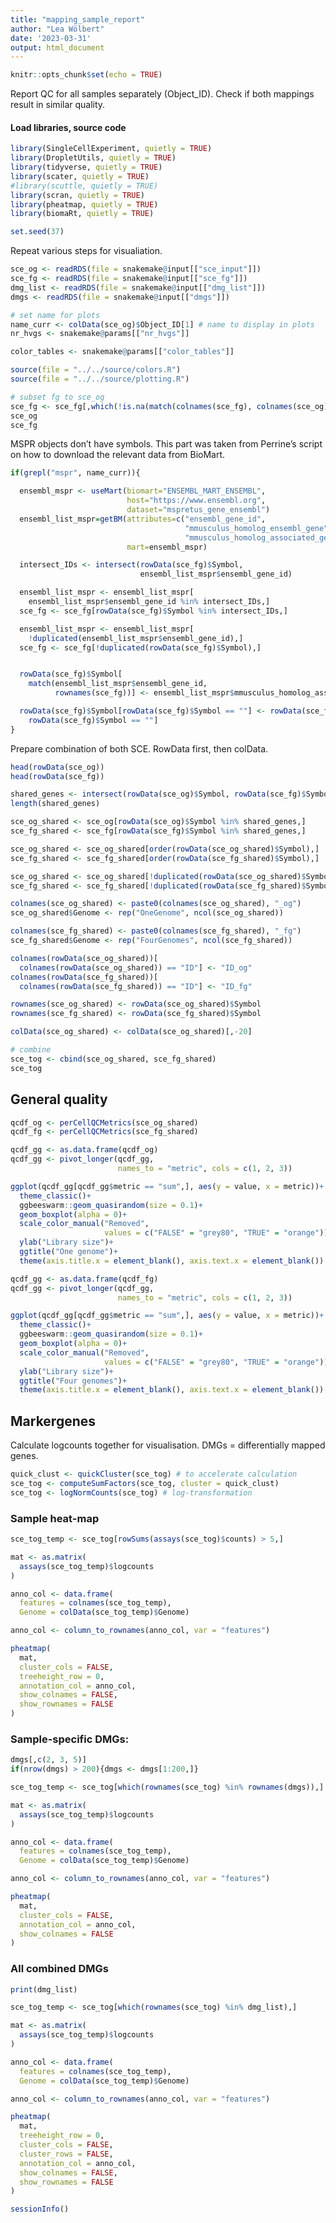 ```yaml
---
title: "mapping_sample_report"
author: "Lea Wölbert"
date: '2023-03-31'
output: html_document
---
```


```r
knitr::opts_chunk$set(echo = TRUE)
```

Report QC for all samples separately (Object_ID).
Check if both mappings result in similar quality.

#### Load libraries, source code 

```r

library(SingleCellExperiment, quietly = TRUE) 
library(DropletUtils, quietly = TRUE) 
library(tidyverse, quietly = TRUE) 
library(scater, quietly = TRUE) 
#library(scuttle, quietly = TRUE) 
library(scran, quietly = TRUE) 
library(pheatmap, quietly = TRUE) 
library(biomaRt, quietly = TRUE) 

set.seed(37)
```

Repeat various steps for visualiation.

```r

sce_og <- readRDS(file = snakemake@input[["sce_input"]])
sce_fg <- readRDS(file = snakemake@input[["sce_fg"]])
dmg_list <- readRDS(file = snakemake@input[["dmg_list"]])
dmgs <- readRDS(file = snakemake@input[["dmgs"]])

# set name for plots
name_curr <- colData(sce_og)$Object_ID[1] # name to display in plots
nr_hvgs <- snakemake@params[["nr_hvgs"]]

color_tables <- snakemake@params[["color_tables"]]

source(file = "../../source/colors.R")
source(file = "../../source/plotting.R")
```

```r
# subset fg to sce_og
sce_fg <- sce_fg[,which(!is.na(match(colnames(sce_fg), colnames(sce_og))))]
sce_og
sce_fg
```

MSPR objects don't have symbols.
This part was taken from Perrine's script on how to download the relevant data 
from BioMart.

```r

if(grepl("mspr", name_curr)){

  ensembl_mspr <- useMart(biomart="ENSEMBL_MART_ENSEMBL",
                          host="https://www.ensembl.org",
                          dataset="mspretus_gene_ensembl")
  ensembl_list_mspr=getBM(attributes=c("ensembl_gene_id",
                                       "mmusculus_homolog_ensembl_gene",
                                       "mmusculus_homolog_associated_gene_name"), 
                          mart=ensembl_mspr)

  intersect_IDs <- intersect(rowData(sce_fg)$Symbol, 
                             ensembl_list_mspr$ensembl_gene_id)

  ensembl_list_mspr <- ensembl_list_mspr[
    ensembl_list_mspr$ensembl_gene_id %in% intersect_IDs,]
  sce_fg <- sce_fg[rowData(sce_fg)$Symbol %in% intersect_IDs,]

  ensembl_list_mspr <- ensembl_list_mspr[
    !duplicated(ensembl_list_mspr$ensembl_gene_id),]
  sce_fg <- sce_fg[!duplicated(rowData(sce_fg)$Symbol),]


  rowData(sce_fg)$Symbol[
    match(ensembl_list_mspr$ensembl_gene_id,
          rownames(sce_fg))] <- ensembl_list_mspr$mmusculus_homolog_associated_gene_name

  rowData(sce_fg)$Symbol[rowData(sce_fg)$Symbol == ""] <- rowData(sce_fg)$ID[
    rowData(sce_fg)$Symbol == ""]
}

```

Prepare combination of both SCE.
RowData first, then colData.

```r

head(rowData(sce_og))
head(rowData(sce_fg))

shared_genes <- intersect(rowData(sce_og)$Symbol, rowData(sce_fg)$Symbol)
length(shared_genes)

sce_og_shared <- sce_og[rowData(sce_og)$Symbol %in% shared_genes,]
sce_fg_shared <- sce_fg[rowData(sce_fg)$Symbol %in% shared_genes,]

sce_og_shared <- sce_og_shared[order(rowData(sce_og_shared)$Symbol),]
sce_fg_shared <- sce_fg_shared[order(rowData(sce_fg_shared)$Symbol),]

sce_og_shared <- sce_og_shared[!duplicated(rowData(sce_og_shared)$Symbol),]
sce_fg_shared <- sce_fg_shared[!duplicated(rowData(sce_fg_shared)$Symbol),]

```

```r

colnames(sce_og_shared) <- paste0(colnames(sce_og_shared), "_og")
sce_og_shared$Genome <- rep("OneGenome", ncol(sce_og_shared))

colnames(sce_fg_shared) <- paste0(colnames(sce_fg_shared), "_fg")
sce_fg_shared$Genome <- rep("FourGenomes", ncol(sce_fg_shared))

colnames(rowData(sce_og_shared))[
  colnames(rowData(sce_og_shared)) == "ID"] <- "ID_og"
colnames(rowData(sce_fg_shared))[
  colnames(rowData(sce_fg_shared)) == "ID"] <- "ID_fg"

rownames(sce_og_shared) <- rowData(sce_og_shared)$Symbol 
rownames(sce_fg_shared) <- rowData(sce_fg_shared)$Symbol 

colData(sce_og_shared) <- colData(sce_og_shared)[,-20]

```

```r
# combine
sce_tog <- cbind(sce_og_shared, sce_fg_shared)
sce_tog
```

## General quality

```r
qcdf_og <- perCellQCMetrics(sce_og_shared)
qcdf_fg <- perCellQCMetrics(sce_fg_shared)
```

```r

qcdf_gg <- as.data.frame(qcdf_og)
qcdf_gg <- pivot_longer(qcdf_gg, 
                        names_to = "metric", cols = c(1, 2, 3))

ggplot(qcdf_gg[qcdf_gg$metric == "sum",], aes(y = value, x = metric))+
  theme_classic()+
  ggbeeswarm::geom_quasirandom(size = 0.1)+
  geom_boxplot(alpha = 0)+
  scale_color_manual("Removed", 
                     values = c("FALSE" = "grey80", "TRUE" = "orange"))+
  ylab("Library size")+
  ggtitle("One genome")+
  theme(axis.title.x = element_blank(), axis.text.x = element_blank())
```

```r

qcdf_gg <- as.data.frame(qcdf_fg)
qcdf_gg <- pivot_longer(qcdf_gg, 
                        names_to = "metric", cols = c(1, 2, 3))

ggplot(qcdf_gg[qcdf_gg$metric == "sum",], aes(y = value, x = metric))+
  theme_classic()+
  ggbeeswarm::geom_quasirandom(size = 0.1)+
  geom_boxplot(alpha = 0)+
  scale_color_manual("Removed", 
                     values = c("FALSE" = "grey80", "TRUE" = "orange"))+
  ylab("Library size")+
  ggtitle("Four genomes")+
  theme(axis.title.x = element_blank(), axis.text.x = element_blank())
```

## Markergenes

Calculate logcounts together for visualisation.
DMGs = differentially mapped genes.

```r
quick_clust <- quickCluster(sce_tog) # to accelerate calculation
sce_tog <- computeSumFactors(sce_tog, cluster = quick_clust)
sce_tog <- logNormCounts(sce_tog) # log-transformation
```

### Sample heat-map

```r

sce_tog_temp <- sce_tog[rowSums(assays(sce_tog)$counts) > 5,]

mat <- as.matrix(
  assays(sce_tog_temp)$logcounts
)

anno_col <- data.frame(
  features = colnames(sce_tog_temp),
  Genome = colData(sce_tog_temp)$Genome)

anno_col <- column_to_rownames(anno_col, var = "features")

pheatmap(
  mat,
  cluster_cols = FALSE,
  treeheight_row = 0,  
  annotation_col = anno_col,
  show_colnames = FALSE,
  show_rownames = FALSE
)
```

### Sample-specific DMGs:

```r
dmgs[,c(2, 3, 5)]
if(nrow(dmgs) > 200){dmgs <- dmgs[1:200,]}
```

```r

sce_tog_temp <- sce_tog[which(rownames(sce_tog) %in% rownames(dmgs)),]

mat <- as.matrix(
  assays(sce_tog_temp)$logcounts
)

anno_col <- data.frame(
  features = colnames(sce_tog_temp),
  Genome = colData(sce_tog_temp)$Genome)

anno_col <- column_to_rownames(anno_col, var = "features")

pheatmap(
  mat,
  cluster_cols = FALSE,
  annotation_col = anno_col,
  show_colnames = FALSE
)
```

### All combined DMGs

```r
print(dmg_list)
```

```r

sce_tog_temp <- sce_tog[which(rownames(sce_tog) %in% dmg_list),]

mat <- as.matrix(
  assays(sce_tog_temp)$logcounts
)

anno_col <- data.frame(
  features = colnames(sce_tog_temp),
  Genome = colData(sce_tog_temp)$Genome)

anno_col <- column_to_rownames(anno_col, var = "features")

pheatmap(
  mat,
  treeheight_row = 0,
  cluster_cols = FALSE,
  cluster_rows = FALSE,
  annotation_col = anno_col,
  show_colnames = FALSE,
  show_rownames = FALSE
)
```

```r
sessionInfo()
```